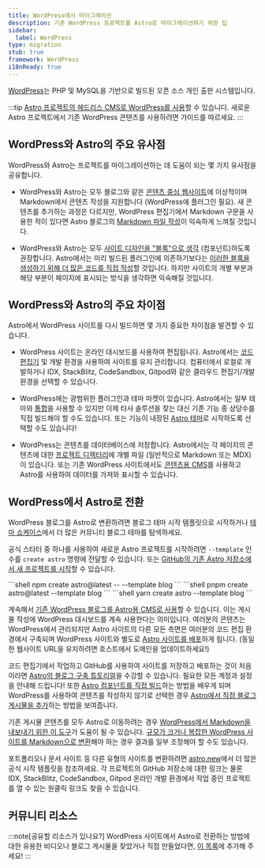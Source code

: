 ```yaml
---
title: WordPress에서 마이그레이션
description: 기존 WordPress 프로젝트를 Astro로 마이그레이션하기 위한 팁
sidebar:
  label: WordPress
type: migration
stub: true
framework: WordPress
i18nReady: true
---
```


[WordPress](https://wordpress.org)는 PHP 및 MySQL을 기반으로 빌드된 오픈 소스 개인 출판 시스템입니다.

:::tip
[Astro 프로젝트의 헤드리스 CMS로 WordPress를 사용](/ko/guides/cms/wordpress/)할 수 있습니다. 새로운 Astro 프로젝트에서 기존 WordPress 콘텐츠를 사용하려면 가이드를 따르세요.
:::

## WordPress와 Astro의 주요 유사점

WordPress와 Astro는 프로젝트를 마이그레이션하는 데 도움이 되는 몇 가지 유사점을 공유합니다.

- WordPress와 Astro는 모두 블로그와 같은 [콘텐츠 중심 웹사이트](/ko/concepts/why-astro/#콘텐츠-중심)에 이상적이며 Markdown에서 콘텐츠 작성을 지원합니다 (WordPress에 플러그인 필요). 새 콘텐츠를 추가하는 과정은 다르지만, WordPress 편집기에서 Markdown 구문을 사용한 적이 있다면 Astro 블로그의 [Markdown 파일 작성](/ko/guides/markdown-content/)이 익숙하게 느껴질 것입니다.

- WordPress와 Astro는 모두 [사이트 디자인을 "블록"으로 생각](/ko/concepts/islands/) (컴포넌트)하도록 권장합니다. Astro에서는 미리 빌드된 플러그인에 의존하기보다는 [이러한 블록을 생성하기 위해 더 많은 코드를 직접 작성](/ko/basics/astro-components/)할 것입니다. 하지만 사이트의 개별 부분과 해당 부분이 페이지에 표시되는 방식을 생각하면 익숙해질 것입니다.

## WordPress와 Astro의 주요 차이점

Astro에서 WordPress 사이트를 다시 빌드하면 몇 가지 중요한 차이점을 발견할 수 있습니다.

- WordPress 사이트는 온라인 대시보드를 사용하여 편집됩니다. Astro에서는 [코드 편집기](/ko/editor-setup/) 및 개발 환경을 사용하여 사이트를 유지 관리합니다. 컴퓨터에서 로컬로 개발하거나 IDX, StackBlitz, CodeSandbox, Gitpod와 같은 클라우드 편집기/개발 환경을 선택할 수 있습니다.

- WordPress에는 광범위한 플러그인과 테마 마켓이 있습니다. Astro에서는 일부 테마와 [통합](https://astro.build/integrations/)을 사용할 수 있지만 이제 타사 솔루션을 찾는 대신 기존 기능 중 상당수를 직접 빌드해야 할 수도 있습니다. 또는 기능이 내장된 [Astro 테마](https://astro.build/themes)로 시작하도록 선택할 수도 있습니다!

- WordPress는 콘텐츠를 데이터베이스에 저장합니다. Astro에서는 각 페이지의 콘텐츠에 대한 [프로젝트 디렉터리](/ko/basics/project-structure/)에 개별 파일 (일반적으로 Markdown 또는 MDX)이 있습니다. 또는 기존 WordPress 사이트에서도 [콘텐츠용 CMS](/ko/guides/cms/)를 사용하고 Astro를 사용하여 데이터를 가져와 표시할 수 있습니다.

## WordPress에서 Astro로 전환

WordPress 블로그를 Astro로 변환하려면 블로그 테마 시작 템플릿으로 시작하거나 [테마 쇼케이스](https://astro.build/themes)에서 더 많은 커뮤니티 블로그 테마를 탐색하세요.

공식 스타터 중 하나를 사용하여 새로운 Astro 프로젝트를 시작하려면 `--template` 인수를 `create astro` 명령에 전달할 수 있습니다. 또는 [GitHub의 기존 Astro 저장소에서 새 프로젝트를 시작](/ko/install-and-setup/#cli-마법사로-설치)할 수 있습니다.

  <PackageManagerTabs>
    <Fragment slot="npm">
    ```shell
    npm create astro@latest -- --template blog
    ```
    </Fragment>
    <Fragment slot="pnpm">
    ```shell
    pnpm create astro@latest --template blog
    ```
    </Fragment>
    <Fragment slot="yarn">
    ```shell
    yarn create astro --template blog
    ```
    </Fragment>
  </PackageManagerTabs>

계속해서 [기존 WordPress 블로그를 Astro용 CMS로 사용](/ko/guides/cms/wordpress/)할 수 있습니다. 이는 게시물 작성에 WordPress 대시보드를 계속 사용한다는 의미입니다. 여러분의 콘텐츠는 WordPress에서 관리되지만 Astro 사이트의 다른 모든 측면은 여러분의 코드 편집 환경에서 구축되며 WordPress 사이트와 별도로 [Astro 사이트를 배포](/ko/guides/deploy/)하게 됩니다. (동일한 웹사이트 URL을 유지하려면 호스트에서 도메인을 업데이트하세요!)

코드 편집기에서 작업하고 GitHub를 사용하여 사이트를 저장하고 배포하는 것이 처음이라면 [Astro의 블로그 구축 튜토리얼](/ko/tutorial/0-introduction/)을 수강할 수 있습니다. 필요한 모든 계정과 설정을 안내해 드립니다! 또한 [Astro 컴포넌트를 직접 빌드](/ko/tutorial/3-components/)하는 방법을 배우게 되며 WordPress를 사용하여 콘텐츠를 작성하지 않기로 선택한 경우 [Astro에서 직접 블로그 게시물을 추가](/ko/tutorial/2-pages/2/)하는 방법을 보여줍니다.

기존 게시물 콘텐츠를 모두 Astro로 이동하려는 경우 [WordPress에서 Markdown을 내보내기 위한 이 도구](https://github.com/lonekorean/wordpress-export-to-markdown)가 도움이 될 수 있습니다. [규모가 크거나 복잡한 WordPress 사이트를 Markdown으로 변환](https://swizec.com/blog/how-to-export-a-large-wordpress-site-to-markdown/)해야 하는 경우 결과를 일부 조정해야 할 수도 있습니다.

포트폴리오나 문서 사이트 등 다른 유형의 사이트를 변환하려면 [astro.new](https://astro.new)에서 더 많은 공식 시작 템플릿을 참조하세요. 각 프로젝트의 GitHub 저장소에 대한 링크는 물론 IDX, StackBlitz, CodeSandbox, Gitpod 온라인 개발 환경에서 작업 중인 프로젝트를 열 수 있는 원클릭 링크도 찾을 수 있습니다.

## 커뮤니티 리소스

<CardGrid>
  <LinkCard title="굿바이 Wordpress, 헬로 Astro!" href="https://trib.tv/posts/2025/wordpress-to-astro/" />
  <LinkCard title="WordPress에서 Astro로 마이그레이션한 방법" href="https://itsthatlady.dev/blog/migrate-from-wordpress-to-astro/" />
  <LinkCard title="내 블로그를 WordPress에서 Astro 및 Markdown으로 옮긴 방법과 이유" href="https://levelup.gitconnected.com/how-and-why-i-moved-my-blog-from-wordpress-to-astro-and-markdown-3549672d5a86" />
  <LinkCard title="WordPress에서 Astro로 마이그레이션한 방법: 페이지 속도 점수를 100%로 높이고 호스팅 비용을 100% 절감" href="https://devaradise.com/wordpress-to-static-website-astro/" />
  <LinkCard title="WordPress에서 Astro 사이트로 전환" href="https://share.transistor.fm/s/d86496cd" />
  <LinkCard title="WordPress 블로그를 Astro 정적 사이트로 변환하는 방법" href="https://blog.okturtles.org/2024/10/convert-wordpress-to-static-site/" />
  <LinkCard title="WordPress에서 Astro로 전환한 이유" href="https://dev.to/fratzinger/why-i-switched-from-wordpress-to-astro-5ge" />
  <LinkCard title="WordPress를 버리고 Astro로 갈아탄 이유" href="https://vbartalis.xyz/en/blog/why-i-ditched-wordpress-for-astro-js/" />
  <LinkCard title="DeWP: Astro 프로젝트에서 WordPress 데이터를 활용하는 유틸리티" href="https://delucis.github.io/dewp/" />
  <LinkCard title="Astro 대 WordPress: 현대 웹의 렌더링 패턴" href="https://andrewkepson.com/blog/headless-wordpress/astro-vs-wordpress-rendering-patterns/" />
</CardGrid>

:::note[공유할 리소스가 있나요?]
WordPress 사이트에서 Astro로 전환하는 방법에 대한 유용한 비디오나 블로그 게시물을 찾았거나 직접 만들었다면, [이 목록](https://github.com/withastro/docs/edit/main/src/content/docs/en/guides/migrate-to-astro/from-wordpress.mdx)에 추가해 주세요!
:::

